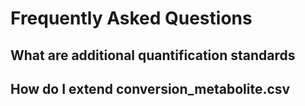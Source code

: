 # Frequently Asked Questions{#FAQ}

## What are additional quantification standards




## How do I extend conversion_metabolite.csv





